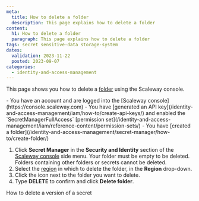 ```yaml
---
meta:
  title: How to delete a folder
  description: This page explains how to delete a folder
content:
  h1: How to delete a folder
  paragraph: This page explains how to delete a folder
tags: secret sensitive-data storage-system
dates:
  validation: 2023-11-22
  posted: 2023-09-07
categories:
  - identity-and-access-management
---
```


This page shows you how to delete a [folder](/identity-and-access-management/secret-manager/concepts/#folder) using the Scaleway console.

<Macro id="iam-requirements" />

<Message type="requirement">
  - You have an account and are logged into the [Scaleway console](https://console.scaleway.com)
  - You have [generated an API key](/identity-and-access-management/iam/how-to/create-api-keys/) and enabled the `SecretManagerFullAccess` [permission set](/identity-and-access-management/iam/reference-content/permission-sets/)
  - You have [created a folder](/identity-and-access-management/secret-manager/how-to/create-folder/)
</Message>


1. Click **Secret Manager** in the **Security and Identity** section of the [Scaleway console](https://console.scaleway.com/) side menu.
    <Message type="important">
    Your folder must be empty to be deleted. Folders containing other folders or secrets cannot be deleted.
    </Message>
2. Select the [region](/identity-and-access-management/secret-manager/concepts/#region) in which to delete the folder, in the **Region** drop-down.
3. Click the <Icon name="delete" /> icon next to the folder you want to delete.
4. Type **DELETE** to confirm and click **Delete folder**.

<Navigation title="See also">
  <PreviousButton to="/identity-and-access-management/secret-manager/how-to/delete-version/">How to delete a version of a secret</PreviousButton>
</Navigation>
